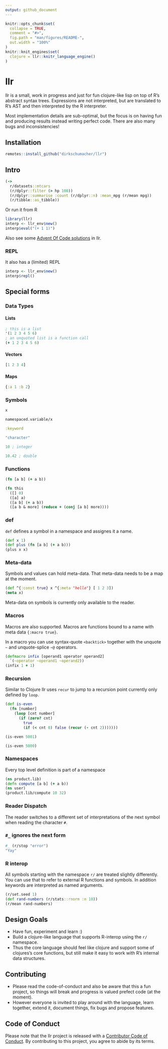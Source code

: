 ```yaml
---
output: github_document
---
```


<!-- README.md is generated from README.Rmd. Please edit that file -->

```r
knitr::opts_chunk$set(
  collapse = TRUE,
  comment = "#>",
  fig.path = "man/figures/README-",
  out.width = "100%"
)
knitr::knit_engines$set(
  clojure = llr::knitr_language_engine()
)
```

# llr

<!-- badges: start -->
<!-- badges: end -->

llr is a small, work in progress and just for fun clojure-like lisp on top of R's abstract syntax trees. Expressions are not interpreted, but are translated to R's AST and then interpreted by the R interpreter.

Most implementation details are sub-optimal, but the focus is on having fun and producing results instead writing perfect code. There are also many bugs and inconsistencies!

## Installation

``` r
remotes::install_github("dirkschumacher/llr")
```

## Intro

```clojure
(->
  r/datasets::mtcars
  (r/dplyr::filter (> hp 100))
  (r/dplyr::summarise :count (r/dplyr::n) :mean_mpg (r/mean mpg))
  (r/tibble::as_tibble))
```

Or run it from R

```r
library(llr)
interp <- llr_env$new()
interp$eval("(+ 1 1)")
```

Also see some [Advent Of Code solutions](https://github.com/dirkschumacher/aoc2020) in llr.

### REPL

It also has a (limited) REPL

```r
interp <- llr_env$new()
interp$repl()
```


## Special forms

### Data Types

#### Lists

```clojure
; this is a list
'(1 2 3 4 5 6)
; an unquoted list is a function call
(+ 1 2 3 4 5 6)
```

#### Vectors

```clojure
[1 2 3 4]
```

#### Maps

```clojure
{:a 1 :b 2}
```


### Symbols

```clojure
x
```

```clojure
namespaced.variable/x
```

```clojure
:keyword
```

```clojure
"character"
```

```clojure
10 ; integer
```

```clojure
10.42 ; double
```

### Functions

```clojure
(fn [a b] (+ a b))

(fn this
  ([] 0)
  ([a] a)
  ([a b] (+ a b))
  ([a b & more] (reduce + (conj [a b] more))))
```

### def

`def` defines a symbol in a namespace and assignes it a name.

```clojure
(def x 1)
(def plus (fn [a b] (+ a b)))
(plus x x)
```


### Meta-data

Symbols and values can hold meta-data. That meta-data needs to be a map at the moment.

```clojure
(def ^{:const true} x ^{:meta "hello"} [ 1 2 3])
(meta x)
```

Meta-data on symbols is currently only available to the reader.

### Macros

Macros are also supported. Macros are functions bound to a name with meta data `{:macro true}`.

In a macro you can use syntax-quote `<backtick>` together with the unquote `~` and unquote-splice `~@` operators.

```clojure
(defmacro infix [operand1 operator operand2]
  `(~operator ~operand1 ~operand2))
(infix 1 + 1)
```


### Recursion

Similar to Clojure llr uses `recur` to jump to a recursion point currently only defined by `loop`.

```clojure
(def is-even 
  (fn [number] 
    (loop [cnt number]
      (if (zero? cnt)
        true
        (if (< cnt 0) false (recur (- cnt 2)))))))
```

```clojure
(is-even 5001)
```

```clojure
(is-even 5000)
```

### Namespaces

Every top level definition is part of a namespace

```clojure
(ns product.lib)
(defn compute [a b] (+ a b))
(ns user)
(product.lib/compute 10 32)
```


### Reader Dispatch

The reader switches to a different set of interpretations of the next symbol when reading the character `#`.

### `#_` ignores the next form

```clojure
#_ (r/stop "error")
"Yay"
```

### R interop

All symbols starting with the namespace `r/` are treated slightly differently. You can use that to refer to external R functions and symbols. In addition keywords are interpreted as named arguments.

```clojure
(r/set.seed 1)
(def rand-numbers (r/stats::rnorm :n 10))
(r/mean rand-numbers)
```

## Design Goals

* Have fun, experiment and learn :)
* Build a clojure-like language that supports R-interop using the `r/` namespace.
* Thus the core language should feel like clojure and support some of clojures's core
  functions, but still make it easy to work with R's internal data structures.

## Contributing

* Please read the code-of-conduct and also be aware that this a fun project,
  so things will break and progress is valued prefect code (at the moment).
* However everyone is invited to play around with the language, learn together,
  extend it, document things, fix bugs and propose features.

## Code of Conduct

Please note that the llr project is released with a [Contributor Code of Conduct](https://contributor-covenant.org/version/2/0/CODE_OF_CONDUCT.html). By contributing to this project, you agree to abide by its terms.

